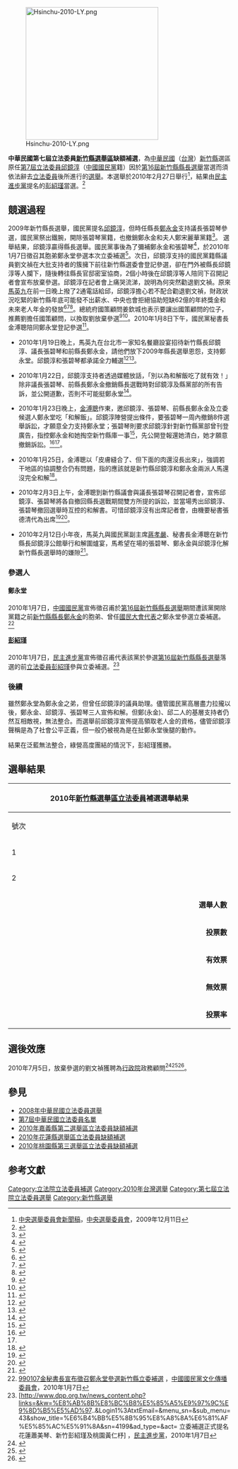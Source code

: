 [[File:Hsinchu-2010-LY.png|300px]]

'''中華民國第七屆立法委員[[新竹縣立法委員選舉區|新竹縣選舉區]]缺額補選'''，為[[中華民國|中華民國]]（[[台灣|台灣]]）[[新竹縣|新竹縣]]選區原任[[第7屆中華民國立法委員名單|第7屆立法委員]][[邱鏡淳|邱鏡淳]]（[[中國國民黨|中國國民黨]]籍）因於[[2009年中華民國縣市長暨縣市議員選舉|第16屆新竹縣縣長選舉]]當選而須依法辭去[[立法委員|立法委員]]後所進行的[[選舉|選舉]]。本選舉於2010年2月27日舉行<ref>[http://www.cec.gov.tw/files/F091211/20091211165607.doc 中央選舉委員會新聞稿]{{dead link|date=十一月 2017 |bot=InternetArchiveBot }}，[[中央選舉委員會|中央選舉委員會]]，2009年12月11日</ref>，結果由[[民主進步黨|民主進步黨]]提名的[[彭紹瑾|彭紹瑾]]當選。<ref>{{cite web| language =| publisher =| title =中央選舉委員會新聞稿| url =http://www.cec.gov.tw/files/F100227/20100227182740.doc| author =| date =2010-02-27| accessdate =2010-02-28| deadurl =yes| archiveurl =https://web.archive.org/web/20100331021937/http://www.cec.gov.tw/files/F100227/20100227182740.doc| archivedate =2010-03-31}}</ref>

== 競選過程 ==
2009年新竹縣長選舉，國民黨提名[[邱鏡淳|邱鏡淳]]，但時任縣長[[鄭永金|鄭永金]]支持議長張碧琴參選，國民黨祭出鐵腕，開除張碧琴黨籍，也撤銷鄭永金和夫人鄭宋麗華黨籍<ref>{{cite news|publisher=自由電子報|title=違紀輔選 國民黨撤銷鄭永金黨籍|url=http://www.libertytimes.com.tw/2009/new/oct/28/today-p6.htm|date=2009-10-28|deadurl=yes|archiveurl=https://web.archive.org/web/20100827082909/http://www.libertytimes.com.tw/2009/new/oct/28/today-p6.htm|archivedate=2010-08-27|accessdate=2010-09-21}}</ref>。
選舉結果，邱鏡淳贏得縣長選舉。國民黨事後為了彌補鄭永金和張碧琴<ref name="自动生成1">{{cite news|publisher=NOWnews |title=金小刀擺和解飯仍難解心結　張碧琴譏得了便宜還賣乖 |url=http://www.nownews.com/2010/01/24/301-2562495.htm | date=2010-01-24}}</ref>，於2010年1月7日徵召其胞弟鄭永堂參選本次立委補選<ref>{{cite news |publisher=中央社 |title=鄭永堂選竹縣立委 邱鏡淳支持 |url=http://www.etaiwannews.com/etn/news_content.php?id=1150705&lang=tc_news&cate_img=257.jpg&cate_rss=news_PD&pg=5 |date=2010-01-08 |accessdate=2010-09-21 |archive-date=2016-03-05 |archive-url=https://web.archive.org/web/20160305022954/http://www.etaiwannews.com/etn/news_content.php?id=1150705&lang=tc_news&cate_img=257.jpg&cate_rss=news_PD&pg=5 |dead-url=no }}</ref>。次日，邱鏡淳支持的國民黨籍縣議員劉文禎在大批支持者的簇擁下前往新竹縣選委會登記參選，卻在門外被縣長邱鏡淳等人攔下，隨後轉往縣長官邸密室協商，2個小時後在邱鏡淳等人陪同下召開記者會宣布放棄參選。邱鏡淳在記者會上痛哭流涕，說明為何突然勸退劉文禎。原來[[馬英九|馬英九]]在前一日晚上撥了2通電話給邱，邱鏡淳擔心若不配合勸退劉文禎，財政狀況吃緊的新竹縣年底可能發不出薪水、中央也會拒絕協助短缺62億的年終獎金和未來老人年金的發放<ref>{{cite news|publisher=自由電子報|title=邱鏡淳痛哭勸退劉文楨|url=http://iservice.libertytimes.com.tw/liveNews/news.php?no=317446&type=%E6%94%BF%E6%B2%BB|date=2010-01-08}}{{dead link|date=十一月 2017 |bot=InternetArchiveBot }}</ref><ref>{{cite news|publisher=自由電子報|title=立委補選─邱鏡淳淚崩 勸退劉文禎|url=http://www.libertytimes.com.tw/2010/new/jan/9/today-north17.htm|date=2010-01-09|deadurl=yes|archiveurl=https://web.archive.org/web/20121201103639/http://www.libertytimes.com.tw/2010/new/jan/9/today-north17.htm|archivedate=2012-12-01|accessdate=2010-09-21}}</ref><ref>{{cite news |publisher=中廣新聞網 |title=竹縣KMT徵召鄭永堂 邱系人馬含淚退選 |url=http://dailynews.sina.com/bg/tw/twpolitics/bcc/20100107/20391093923.html |date=2010-01-08 |accessdate=2010-09-21 |archive-date=2015-06-22 |archive-url=https://web.archive.org/web/20150622045159/http://dailynews.sina.com/bg/tw/twpolitics/bcc/20100107/20391093923.html |dead-url=no }}</ref>。總統府國策顧問姜欽城也表示要讓出國策顧問的位子，推薦劉擔任國策顧問，以換取劉放棄參選<ref>{{cite news |publisher=新竹縣政府 資訊服務網 |title=縣府新聞 - 考量大局 邱縣長含淚勸退有意參選立委的劉文禎 |url=http://www.hsinchu.gov.tw/modules/v6_mseeage/news/detail.asp?id=201001080007 |date=2010-01-08 |access-date=2010-09-21 |archive-url=https://archive.is/20120805212212/http://www.hsinchu.gov.tw/modules/v6_mseeage/news/detail.asp?id=201001080007 |archive-date=2012-08-05 |dead-url=yes }}</ref><ref>{{cite news|publisher=NOWnews |title=竹縣／考量大局　邱鏡淳勸退劉文禎 |url=http://www.nownews.com/2010/01/08/11462-2556044.htm | date=2010-01-08}}</ref>。2010年1月8日下午，國民黨秘書長金溥聰陪同鄭永堂登記參選<ref>{{cite news |publisher=自由電子報 |title=《227立委補選登記截止》竹縣 藍綠對決 |url=http://www.libertytimes.com.tw/2010/new/jan/9/today-fo2-3.htm |date=2010-01-09 }}{{dead link|date=十一月 2017 |bot=InternetArchiveBot }}</ref>。

* 2010年1月19日晚上，馬英九在台北市一家知名餐廳設宴招待新竹縣長邱鏡淳、議長張碧琴和前縣長鄭永金，請他們放下2009年縣長選舉恩怨，支持鄭永堂。邱鏡淳和張碧琴都承諾全力輔選<ref>{{cite news|publisher=聯合報|title=新竹立委補選／馬作東挺鄭永堂 藍大團結|url=http://www.matsu-ytp.com.tw/viewthread.php?action=printable&tid=9534|date=2010-01-20|deadurl=yes|archiveurl=https://web.archive.org/web/20150622061125/http://www.matsu-ytp.com.tw/viewthread.php?action=printable&tid=9534|archivedate=2015-06-22|accessdate=2010-09-21}}</ref><ref>{{cite news |publisher=中國評論新聞網 |title=馬英九作東挺鄭永堂　藍營新竹大團結 |url=http://www.chinareviewnews.com/doc/1012/0/3/7/101203737.html?coluid=7&kindid=0&docid=101203737 |date=2010-01-20 |accessdate=2010-09-21 |archive-date=2010-01-24 |archive-url=https://web.archive.org/web/20100124211906/http://www.chinareviewnews.com/doc/1012/0/3/7/101203737.html?coluid=7&kindid=0&docid=101203737 |dead-url=no }}</ref>。

* 2010年1月22日，邱鏡淳支持者透過媒體放話，「別以為和解飯吃了就有效！」除非議長張碧琴、前縣長鄭永金撤銷縣長選戰時對邱鏡淳及縣黨部的所有告訴，並公開道歉，否則不可能挺鄭永堂<ref>{{cite news|publisher=自由電子報|title=和解飯沒效 挺鄭永堂？邱鏡淳要鄭永金先道歉|url=http://www.libertytimes.com.tw/2010/new/jan/22/today-p1.htm|date=2010-01-22|deadurl=yes|archiveurl=https://web.archive.org/web/20100328053601/http://www.libertytimes.com.tw/2010/new/jan/22/today-p1.htm|archivedate=2010-03-28|accessdate=2010-09-21}}</ref>。

* 2010年1月23日晚上，[[金溥聰|金溥聰]]作東，邀邱鏡淳、張碧琴、前縣長鄭永金及立委候選人鄭永堂吃「和解飯」。邱鏡淳陣營提出條件，要張碧琴一周內撤銷8件選舉訴訟，才願意全力支持鄭永堂；張碧琴則要求邱鏡淳針對新竹縣黨部曾刊登廣告，指控鄭永金和她掏空新竹縣庫一事<ref>{{cite news|publisher=自由電子報|title=國民黨竹縣黨部揭家醜 爆縣長、議長掏空|url=http://www.libertytimes.com.tw/2009/new/oct/8/today-t2.htm|date=2009-10-08|deadurl=yes|archiveurl=https://web.archive.org/web/20100225092953/http://www.libertytimes.com.tw/2009/new/oct/8/today-t2.htm|archivedate=2010-02-25|accessdate=2010-09-21}}</ref>，先公開登報還她清白，她才願意撤銷訴訟。<ref>{{cite news |publisher=聯合報 |title=竹縣╱立委補選 金溥聰 請邱、鄭吃和解飯 |url=http://blog.udn.com/tpa285/3718895 |date=2010-01-24 |accessdate=2010-09-21 |archive-date=2019-05-02 |archive-url=https://web.archive.org/web/20190502080239/http://blog.udn.com/tpa285/3718895 |dead-url=no }}</ref><ref name="自动生成1" />。

* 2010年1月25日，金溥聰以「皮膚縫合了、但下面的肉還沒長出來」，強調若干地區的協調整合仍有問題，指的應該就是新竹縣邱鏡淳和鄭永金兩派人馬還沒完全和解<ref>{{cite news |publisher=聯合報 |title=金溥聰談補選：藍皮縫合了 肉還沒長出 |url=http://dailynews.sina.com/bg/tw/twpolitics/udn/su/20100126/01271145666.html |date=2010-01-26 |accessdate=2010-09-21 |archive-date=2016-03-04 |archive-url=https://web.archive.org/web/20160304121659/http://dailynews.sina.com/bg/tw/twpolitics/udn/su/20100126/01271145666.html |dead-url=no }}</ref>。

* 2010年2月3日上午，金溥聰到新竹縣議會與議長張碧琴召開記者會，宣佈邱鏡淳、張碧琴將各自撤回縣長選戰期間雙方所提的訴訟，並當場秀出邱鏡淳、張碧琴撤回選舉時互控的和解書。可惜邱鏡淳沒有出席記者會，由機要秘書張德清代為出席<ref>{{cite news |publisher=中國國民黨全球資訊網 |title=新聞稿 - 金秘書長宣布張碧琴議長與邱鏡淳議長雙方陣營已達成和解撤回全部訴訟 |url=http://www.kmt.org.tw/hc.aspx?id=32&aid=4527 |date=2010-02-03 |accessdate=2010-09-21 |archive-date=2012-08-04 |archive-url=https://archive.is/20120804105845/http://www.kmt.org.tw/hc.aspx?id=32&aid=4527 |dead-url=no }}</ref><ref>{{cite news|publisher=聯合晚報|title=金溥聰當和事佬 張碧琴撤告邱鏡淳沒到|url=http://news.cts.com.tw/udn/politics/201002/201002030403712.html|date=2010-02-03|deadurl=yes|archiveurl=https://archive.is/20120714234611/http://news.cts.com.tw/udn/politics/201002/201002030403712.html|archivedate=2012-07-14|accessdate=2010-09-21}}</ref>。

* 2010年2月12日小年夜，馬英九與國民黨副主席[[蔣孝嚴|蔣孝嚴]]、秘書長金溥聰在新竹縣長邱鏡淳公館舉行和解圍爐宴，馬希望在場的張碧琴、鄭永金與邱鏡淳化解新竹縣長選舉時的嫌隙<ref>{{cite news|publisher=NOWnews |title=竹縣／馬主席籲杯酒釋前嫌　邱、鄭、張小年夜和解圍爐 |url=http://www.nownews.com/2010/02/12/11462-2570414.htm | date=2010-02-12}}</ref>。

=== 參選人 ===
==== 鄭永堂 ====
2010年1月7日，[[中國國民黨|中國國民黨]]宣佈徵召甫於[[2009年中華民國縣市長暨縣市議員選舉|第16屆新竹縣縣長選舉]]期間遭該黨開除黨籍之前[[新竹縣縣長|新竹縣縣長]][[鄭永金|鄭永金]]的胞弟、曾任[[中華民國國民大會|國民大會代表]]之鄭永堂參選立委補選。<ref>[http://www.kmt.org.tw/hc.aspx?id=32&aid=4362 990107金秘書長宣布徵召鄭永堂參選新竹縣立委補選] {{Webarchive|url=https://archive.is/20120804041250/http://www.kmt.org.tw/hc.aspx?id=32&aid=4362 |date=2012-08-04 }}，[[中國國民黨|中國國民黨]][[中國國民黨文化傳播委員會|文化傳播委員會]]，2010年1月7日</ref>

==== [[彭紹瑾|彭紹瑾]] ====
2010年1月7日，[[民主進步黨|民主進步黨]]宣佈徵召甫代表該黨於參選[[2009年中華民國縣市長暨縣市議員選舉|第16屆新竹縣縣長選舉]]落選的前[[立法委員|立法委員]][[彭紹瑾|彭紹瑾]]參與立委補選。<ref>[http://www.dpp.org.tw/news_content.php?links=&kw=%E8%AB%8B%E8%BC%B8%E5%85%A5%E9%97%9C%E9%8D%B5%E5%AD%97..&Login1%3AtxtEmail=&menu_sn=&sub_menu=43&show_title=%E6%B4%BB%E5%8B%95%E8%A8%8A%E6%81%AF%E5%85%AC%E5%91%8A&sn=4199&ad_type=&act= 立委補選正式提名花蓮蕭美琴、新竹彭紹瑾及桃園黃仁杼] {{Wayback|url=http://www.dpp.org.tw/news_content.php?links=&kw=%E8%AB%8B%E8%BC%B8%E5%85%A5%E9%97%9C%E9%8D%B5%E5%AD%97..&Login1%3AtxtEmail=&menu_sn=&sub_menu=43&show_title=%E6%B4%BB%E5%8B%95%E8%A8%8A%E6%81%AF%E5%85%AC%E5%91%8A&sn=4199&ad_type=&act= |date=20160305185137 }}，[[民主進步黨|民主進步黨]]，2010年1月7日</ref>

=== 後續 ===
雖然鄭永堂為鄭永金之弟，但曾任邱鏡淳的議員助理。儘管國民黨高層盡力拉攏以後，鄭永金、邱鏡淳、張碧琴三人宣佈和解。但鄭(永金)、邱二人的基層支持者仍然互相敵視，無法整合。而選舉前邱鏡淳宣佈提高領取老人金的資格，儘管邱鏡淳聲稱是為了社會公平正義，但一般仍被視為是在扯鄭永堂後腿的動作。

結果在泛藍無法整合，綠營高度團結的情況下，彭紹瑾獲勝。

== 選舉結果 ==
{|class="wikitable collapsible" style="text-align:center"
|-
! colspan="7" width=620px|2010年[[新竹縣選舉區|新竹縣選舉區]][[立法委員|立法委員]]補選選舉結果
|-
!width=35|號次
!width=55| 候選人
!width=120| 政黨
!width=75| 得票數
!width=75| 得票率
!width=49| 當選標記
|-
|1||[[彭紹瑾|彭紹瑾]]||{{dpp}}||style="border-left:4px solid #1B9431;" align="right"|71,625
|align="right"|55.97%
|align="center"|[[File:Vote1.svg|20px]]
|-
|2||[[鄭永堂|鄭永堂]]||{{kmt}}||style="border-left:4px solid #000099;" align="right"|56,342
|align="right"|44.03%
|align="center"|
|- bgcolor=EEEEEE 
| colspan="3" align="right" | '''選舉人數''' || colspan="3" align="left" |　358,854
|- bgcolor=EEEEEE 
| colspan="3" align="right" | '''投票數''' || colspan="3" align="left" |　129,177
|- bgcolor=EEEEEE 
| colspan="3" align="right" | '''有效票''' || colspan="3" align="left" |　127,967
|- bgcolor=EEEEEE 
| colspan="3" align="right" | '''無效票''' || colspan="3" align="left" |　1,210
|- bgcolor=EEEEEE 
| colspan="3" align="right" | '''投票率''' || colspan="3" align="left" |　36.00%
|}

== 選後效應 ==
2010年7月5日，放棄參選的劉文禎獲聘為[[行政院|行政院]]政務顧問<ref>{{cite news |publisher=大紀元 |title=簡訊：劉文禎獲聘為行政院政務顧問 |url=http://www.epochtimes.com/b5/10/7/5/n2957775.htm |date=2010-07-05 |accessdate=2010-09-21 |archive-date=2019-05-02 |archive-url=https://web.archive.org/web/20190502081646/http://www.epochtimes.com/b5/10/7/5/n2957775.htm |dead-url=no }}</ref><ref>{{cite news |publisher=行政院全球資訊網 |title=認識行政院 - 政務顧問 |url=http://www.ey.gov.tw/lp.asp?ctNode=985&CtUnit=79&BaseDSD=14&pagesize=100&mp=31 |date=2010-09-21 |accessdate=2010-09-21 |archive-date=2019-05-02 |archive-url=https://web.archive.org/web/20190502063616/http://www.ey.gov.tw/lp.asp?ctNode=985&CtUnit=79&BaseDSD=14&pagesize=100&mp=31 |dead-url=yes }}</ref><ref>{{cite news |publisher=臺灣英文新聞 |title=綠指政務人員三法養肥貓　藍稱以俸養廉 |url=http://www.taiwannews.com.tw/etn/news_content.php?id=925850&lang=eng_news&cate_img=257.jpg&cate_rss=news_PD |date=2009-04-21 |accessdate=2010-09-21 |archive-date=2016-03-05 |archive-url=https://web.archive.org/web/20160305011528/http://www.taiwannews.com.tw/etn/news_content.php?id=925850&lang=eng_news&cate_img=257.jpg&cate_rss=news_PD |dead-url=no }}</ref>。

== 參見 ==
* [[2008年中華民國立法委員選舉|2008年中華民國立法委員選舉]]
* [[第7屆中華民國立法委員名單|第7屆中華民國立法委員名單]]
* [[2010年嘉義縣第二選舉區立法委員缺額補選|2010年嘉義縣第二選舉區立法委員缺額補選]]
* [[2010年花蓮縣選舉區立法委員缺額補選|2010年花蓮縣選舉區立法委員缺額補選]]
* [[2010年桃園縣第三選舉區立法委員缺額補選|2010年桃園縣第三選舉區立法委員缺額補選]]

== 参考文獻 ==
<div class="references-small">
<references />
</div>

[[Category:立法院立法委員補選|Category:立法院立法委員補選]]
[[Category:2010年台灣選舉|Category:2010年台灣選舉]]
[[Category:第七屆立法院立法委員選舉|Category:第七屆立法院立法委員選舉]]
[[Category:新竹縣選舉|Category:新竹縣選舉]]